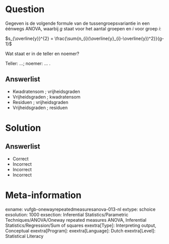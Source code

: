Question
========

Gegeven is de volgende formule van de tussengroepsvariantie in een éénwegs ANOVA, waarbij *g* staat voor het aantal groepen en *i* voor groep *i*:

$s_{\overline{y}}^{2} = \frac{\sum{n_{i}(\overline{y}_{i}-\overline{y})^2}}{g-1}$

Wat staat er in de teller en noemer? 

Teller: ...; noemer: ... .

  
Answerlist
----------
* Kwadratensom ; vrijheidsgraden
* Vrijheidsgraden ; kwadratensom
* Residuen ; vrijheidsgraden
* Vrijheidsgraden ; residuen

Solution
========

Answerlist
----------
* Correct
* Incorrect
* Incorrect
* Incorrect

Meta-information
================
exname: vufgb-onewayrepeatedmeasuresanova-013-nl
extype: schoice
exsolution: 1000
exsection: Inferential Statistics/Parametric Techniques/ANOVA/Oneway repeated measures ANOVA, Inferential Statistics/Regression/Sum of squares
exextra[Type]: Interpreting output, Conceptual
exextra[Program]: 
exextra[Language]: Dutch
exextra[Level]: Statistical Literacy
